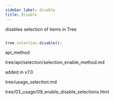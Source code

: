 ```yaml
---
sidebar_label: disable
title: disable
---
```



          


<Short>
 disables selection of items in Tree






</Short>


~~~js

tree.selection.disable();

~~~
 api_method

<Descr>



</Descr>


 
tree/api/selection/selection_enable_method.md




added in v7.0

 tree/usage_selection.md

 tree/03_usage/09_enable_disable_selections.html